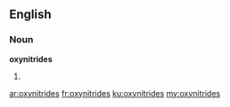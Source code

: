 ==English==
===Noun===
'''oxynitrides'''
# {{plural of|[[oxynitride]]}}

[[ar:oxynitrides]]
[[fr:oxynitrides]]
[[ku:oxynitrides]]
[[my:oxynitrides]]